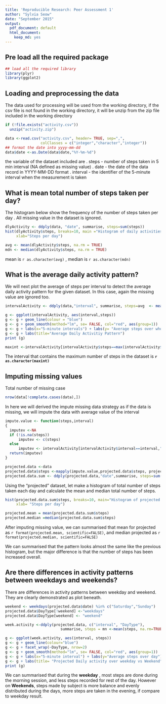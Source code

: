```yaml
---
title: 'Reproducible Research: Peer Assessment 1'
author: "Sylvia Seow"
date: "September 2015"
output:
  pdf_document: default
  html_document:
    keep_md: yes
---
```


## Pre load all the required package
```r
## load all the required library
library(plyr)
library(ggplot2)

```
## Loading and preprocessing the data
The data used for processing will be used from the working directory, if the csv file is not found in the working directory, it will be unzip from the zip file included in the working directory

```r
if (!file.exists("activity.csv"))
  unzip("activity.zip")

data <-read.csv("activity.csv", header= TRUE, sep=",", 
                colClasses = c("integer","character","integer"))
## format the date into yyyy-mm-dd
data$date <-as.Date(data$date,"%Y-%m-%d")
```

the variable of the dataset included are
. steps - number of steps taken in 5 min interval (NA defined as missing value)
. date - the date of the data record in YYYY-MM-DD format
. interval - the identifier of the 5-minute interval when the measurement is taken



## What is mean total number of steps taken per day?
The histogram below show the frequency of the number of steps taken per day . All missing value in the dataset is ignored.

```r
dlyActivity <- ddply(data, "date", summarise, steps=sum(steps))
hist(dlyActivity$steps, breaks=10, main ="Histogram of daily activities",
     xlab="Steps per day")
```

```r
avg <- mean(dlyActivity$steps, na.rm = TRUE)
mdn <- median(dlyActivity$steps, na.rm = TRUE)

```
mean is `r as.character(avg)` , median is `r as.character(mdn)`


## What is the average daily activity pattern?
We will next plot the average of steps per interval to detect the average daily activity pattern for the given dataset. In this case, again the missing value are ignored too.

```r
intervalActivity <- ddply(data,"interval", summarise, steps=avg  <- mean(steps,na.rm=TRUE))

g <- ggplot(intervalActivity, aes(interval,steps))
g <- g + geom_line(colour = "blue")
g <- g + geom_smooth(method="lm", se= FALSE, col="red", aes(group=1))
g <- g + labs(x="5-minute intervals") + labs(y= "Average steps over whole day")
g <- g + labs(title="Average Daily Activitiy Pattern")
print (g)

```
```r

maxint <-intervalActivity[intervalActivity$steps==max(intervalActivity$steps),1]
```
The interval that contains the maximum number of steps in the dataset is **`r as.character(maxint)`**



## Imputing missing values
Total number of missing case
```r
nrow(data[!complete.cases(data),])
```

In here we will derived the impute missing data strategy as if the data is missing, we will impute the data with average value of the interval
```r
impute.value <- function(steps,interval)
{
  imputev <-NA
  if (!is.na(steps))
      imputev <- c(steps)
  else
      imputev <- intervalActivity[intervalActivity$interval==interval,"steps"]
  return(imputev)
}

projected.data <-data
projected.data$steps <-mapply(impute.value,projected.data$steps, projected.data$interval)
projected.data.sum <- ddply(projected.data,"date",summarise, steps=sum(steps))

```

Using the "projected" dataset, let make a histogram of total number of steps taken each day and calculate the mean and median total number of steps.

```r
hist(projected.data.sum$steps, breaks=10, main="Histogram of projected daily activity",
     xlab= "Steps per day")

projected.mean = mean(projected.data.sum$steps)
projected.median =median(projected.data.sum$steps)

```
After imputing missing value, we can summarised that mean for projected as `r format(projected.mean, scientific=FALSE)`, and median projected as `r format(projected.median, scientific=FALSE)`

We can summarised that the pattern looks almost the same like the previous histogram, but the major difference is that the number of steps has been increased overall.

## Are there differences in activity patterns between weekdays and weekends?
There are differences in activity patterns between weekday and weekend. They are clearly demonstrated as plot beneath.

```r
weekend <- weekdays(projected.data$date) %in% c("Saturday","Sunday")
projected.data$DayType[!weekend] <-"weekdays"
projected.data$DayType[weekend] <- "weekend"

week.activity <-ddply(projected.data, c("interval", "DayType"), 
                         summarise, steps = mn <-mean(steps, na.rm=TRUE))
```

```r
g <- ggplot(week.activity, aes(interval, steps))
g <- g + geom_line(colour="blue")
g <- g + facet_wrap(~DayType, nrow=2)
g <- g + geom_smooth(method="lm", se= FALSE, col="red", aes(group=1))
g <- g + labs(x="5-minute interval") + labs(y="Average steps over day")
g <- g + labs(title= "Projected Daily activity over weekday vs Weekend")
print (g)

```

We can summarised that during the **weekday** , most steps are done during the morning session, and less steps recorded for rest of the day. However on **Weekends**, steps made by subject is more balance and evenly distributed during the days, more steps are taken in the evening, if compare to weekday result.